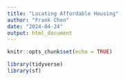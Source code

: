 ```yaml
---
title: "Locating Affordable Housing"
author: "Frank Chen"
date: "2024-04-24"
output: html_document
---
```


```r
knitr::opts_chunk$set(echo = TRUE)
```

```r
library(tidyverse)
library(sf)
```

```r

```

